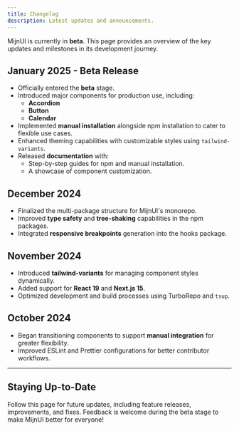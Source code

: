 ```yaml
---
title: Changelog
description: Latest updates and announcements.
---
```


MijnUI is currently in **beta**. This page provides an overview of the key updates and milestones in its development journey.

## January 2025 - **Beta Release**

- Officially entered the **beta** stage.
- Introduced major components for production use, including:
  - **Accordion**
  - **Button**
  - **Calendar**
- Implemented **manual installation** alongside npm installation to cater to flexible use cases.
- Enhanced theming capabilities with customizable styles using `tailwind-variants`.
- Released **documentation** with:
  - Step-by-step guides for npm and manual installation.
  - A showcase of component customization.

## December 2024

- Finalized the multi-package structure for MijnUI's monorepo.
- Improved **type safety** and **tree-shaking** capabilities in the npm packages.
- Integrated **responsive breakpoints** generation into the hooks package.

## November 2024

- Introduced **tailwind-variants** for managing component styles dynamically.
- Added support for **React 19** and **Next.js 15**.
- Optimized development and build processes using TurboRepo and `tsup`.

## October 2024

- Began transitioning components to support **manual integration** for greater flexibility.
- Improved ESLint and Prettier configurations for better contributor workflows.

---

## Staying Up-to-Date

Follow this page for future updates, including feature releases, improvements, and fixes. Feedback is welcome during the beta stage to make MijnUI better for everyone!
